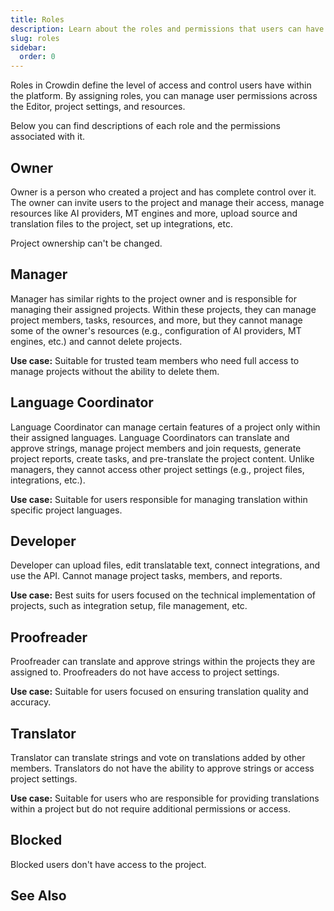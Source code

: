 ```yaml
---
title: Roles
description: Learn about the roles and permissions that users can have in Crowdin
slug: roles
sidebar:
  order: 0
---
```



Roles in Crowdin define the level of access and control users have within the platform. By assigning roles, you can manage user permissions across the Editor, project settings, and resources.

Below you can find descriptions of each role and the permissions associated with it.

## Owner

Owner is a person who created a project and has complete control over it. The owner can invite users to the project and manage their access, manage resources like AI providers, MT engines and more, upload source and translation files to the project, set up integrations, etc.

<Aside>
  Project ownership can't be changed.
</Aside>

## Manager

Manager has similar rights to the project owner and is responsible for managing their assigned projects. Within these projects, they can manage project members, tasks, resources, and more, but they cannot manage some of the owner's resources (e.g., configuration of AI providers, MT engines, etc.) and cannot delete projects.

**Use case:** Suitable for trusted team members who need full access to manage projects without the ability to delete them.

## Language Coordinator

Language Coordinator can manage certain features of a project only within their assigned languages. Language Coordinators can translate and approve strings, manage project members and join requests, generate project reports, create tasks, and pre-translate the project content. Unlike managers, they cannot access other project settings (e.g., project files, integrations, etc.).

**Use case:** Suitable for users responsible for managing translation within specific project languages.

## Developer

Developer сan upload files, edit translatable text, connect integrations, and use the API. Cannot manage project tasks, members, and reports.

**Use case:** Best suits for users focused on the technical implementation of projects, such as integration setup, file management, etc.

## Proofreader

Proofreader can translate and approve strings within the projects they are assigned to. Proofreaders do not have access to project settings.

**Use case:** Suitable for users focused on ensuring translation quality and accuracy.

## Translator

Translator can translate strings and vote on translations added by other members. Translators do not have the ability to approve strings or access project settings.

**Use case:** Suitable for users who are responsible for providing translations within a project but do not require additional permissions or access.

## Blocked

Blocked users don't have access to the project.

## See Also

<LinkCard
  title="Changing Roles"
  description="Learn how to change the role of a project member."
  href="/project-members/#changing-role"
/>
